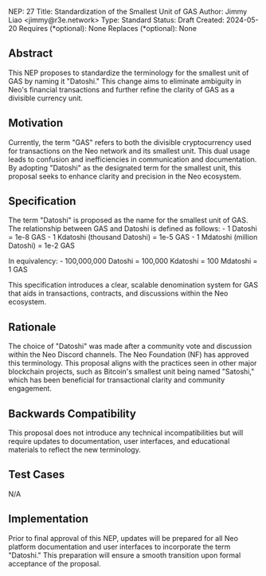 NEP: 27
Title: Standardization of the Smallest Unit of GAS
Author: Jimmy Liao <jimmy@r3e.network>
Type: Standard
Status: Draft
Created: 2024-05-20
Requires (*optional): None
Replaces (*optional): None

==Abstract==

This NEP proposes to standardize the terminology for the smallest unit of GAS by naming it "Datoshi." This change aims to eliminate ambiguity in Neo's financial transactions and further refine the clarity of GAS as a divisible currency unit.

==Motivation==

Currently, the term "GAS" refers to both the divisible cryptocurrency used for transactions on the Neo network and its smallest unit. This dual usage leads to confusion and inefficiencies in communication and documentation. By adopting "Datoshi" as the designated term for the smallest unit, this proposal seeks to enhance clarity and precision in the Neo ecosystem.

==Specification==

The term "Datoshi" is proposed as the name for the smallest unit of GAS. The relationship between GAS and Datoshi is defined as follows:
- 1 Datoshi = 1e-8 GAS
- 1 Kdatoshi (thousand Datoshi) = 1e-5 GAS
- 1 Mdatoshi (million Datoshi) = 1e-2 GAS

In equivalency:
- 100,000,000 Datoshi = 100,000 Kdatoshi = 100 Mdatoshi = 1 GAS

This specification introduces a clear, scalable denomination system for GAS that aids in transactions, contracts, and discussions within the Neo ecosystem.

==Rationale==

The choice of "Datoshi" was made after a community vote and discussion within the Neo Discord channels. The Neo Foundation (NF) has approved this terminology. This proposal aligns with the practices seen in other major blockchain projects, such as Bitcoin's smallest unit being named "Satoshi," which has been beneficial for transactional clarity and community engagement.

==Backwards Compatibility==

This proposal does not introduce any technical incompatibilities but will require updates to documentation, user interfaces, and educational materials to reflect the new terminology.

==Test Cases==

N/A

==Implementation==

Prior to final approval of this NEP, updates will be prepared for all Neo platform documentation and user interfaces to incorporate the term "Datoshi." This preparation will ensure a smooth transition upon formal acceptance of the proposal.
